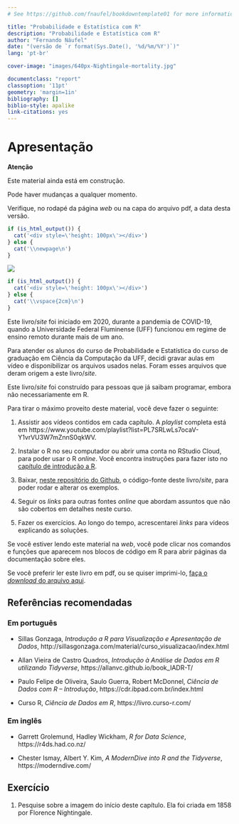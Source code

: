 ```yaml
--- 
# See https://github.com/fnaufel/bookdowntemplate01 for more information.

title: "Probabilidade e Estatística com R"
description: "Probabilidade e Estatística com R"
author: "Fernando Náufel"
date: "(versão de `r format(Sys.Date(), '%d/%m/%Y')`)"
lang: 'pt-br'

cover-image: "images/640px-Nightingale-mortality.jpg"

documentclass: "report"
classoption: '11pt'
geometry: 'margin=1in'
bibliography: []
biblio-style: apalike
link-citations: yes
---
```



# Apresentação {- #apresentacao}

::: {.rmdcaution latex=1}

**Atenção**

Este material ainda está em construção.

Pode haver mudanças a qualquer momento.

Verifique, no rodapé da página *web* ou na capa do arquivo pdf, a data desta versão.
:::

```r
if (is_html_output()) {
  cat('<div style=\'height: 100px\'></div>')
} else {
  cat('\\newpage\n')
}
```


![](images/640px-Nightingale-mortality.jpg){.center}

```r
if (is_html_output()) {
  cat('<div style=\'height: 100px\'></div>')
} else {
  cat('\\vspace{2cm}\n')
}
```


Este livro/*site* foi iniciado em 2020, durante a pandemia de COVID-19, quando a Universidade Federal Fluminense (UFF) funcionou em regime de ensino remoto durante mais de um ano. 

Para atender os alunos do curso de Probabilidade e Estatística do curso de graduação em Ciência da Computação da UFF, decidi gravar aulas em vídeo e disponibilizar os arquivos usados nelas. Foram esses arquivos que deram origem a este livro/*site*.

Este livro/*site* foi construído para pessoas que já saibam programar, embora não necessariamente em R.

Para tirar o máximo proveito deste material, você deve fazer o seguinte:

1. Assistir aos vídeos contidos em cada capítulo. A *playlist* completa está em https://www.youtube.com/playlist?list=PL7SRLwLs7ocaV-Y1vrVU3W7mZnnS0qkWV.

1. Instalar o R no seu computador ou abrir uma conta no RStudio Cloud, para poder usar o R *online*. Você encontra instruções para fazer isto no [capítulo de introdução a R](#rintro).

1. Baixar, [neste repositório do Github](https://github.com/fnaufel/probestr), o código-fonte deste livro/*site*, para poder rodar e alterar os exemplos.

1. Seguir os *links* para outras fontes *online* que abordam assuntos que não são cobertos em detalhes neste curso.

1. Fazer os exercícios. Ao longo do tempo, acrescentarei *links* para vídeos explicando as soluções.

::: {.rmdimportant latex=1}

[Se você estiver lendo este material na *web*, você pode clicar nos comandos e funções que aparecem nos blocos de código em R]{.hl} para abrir páginas da documentação sobre eles.

Se você preferir ler este livro em pdf, ou se quiser imprimi-lo, [faça o *download* do arquivo aqui](https://github.com/fnaufel/probestr/blob/master/docs/probestr.pdf).

:::


## Referências recomendadas {- #refrec}

### Em português {-}

* Sillas Gonzaga, *Introdução a R para Visualização e Apresentação de Dados*,
http://sillasgonzaga.com/material/curso_visualizacao/index.html

* Allan Vieira de Castro Quadros, *Introdução à Análise de Dados em R utilizando Tidyverse*, https://allanvc.github.io/book_IADR-T/

* Paulo Felipe de Oliveira, Saulo Guerra, Robert McDonnel, *Ciência de Dados com R – Introdução*, https://cdr.ibpad.com.br/index.html

* Curso R, *Ciência de Dados em R*, https://livro.curso-r.com/


### Em inglês {-}

* Garrett Grolemund, Hadley Wickham, *R for Data Science*, https://r4ds.had.co.nz/

* Chester Ismay, Albert Y. Kim, *A ModernDive into R and the Tidyverse*, https://moderndive.com/


## Exercício {-}

1. Pesquise sobre a imagem do início deste capítulo. Ela foi criada em 1858 por Florence Nightingale.

